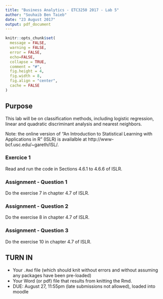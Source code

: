 ```yaml
---
title: "Business Analytics - ETC3250 2017 - Lab 5"
author: "Souhaib Ben Taieb"
date: "23 August 2017"
output: pdf_document
---
```


```r
knitr::opts_chunk$set(
  message = FALSE,
  warning = FALSE,
  error = FALSE, 
  echo=FALSE,
  collapse = TRUE,
  comment = "#",
  fig.height = 4,
  fig.width = 8,
  fig.align = "center",
  cache = FALSE
)
```

## Purpose

This lab will be on classification methods, including logistic regression, linear and quadratic discriminant analysis and nearest neighbors. 

Note: the online version of "An Introduction to Statistical Learning with Applications in R" (ISLR) is availalble at http://www-bcf.usc.edu/~gareth/ISL/.

### Exercice 1

Read and run the code in Sections 4.6.1 to 4.6.6 of ISLR.

### Assignment - Question 1

Do the exercise 7 in chapter 4.7 of ISLR.

### Assignment - Question 2

Do the exercise 8 in chapter 4.7 of ISLR.

### Assignment - Question 3

Do the exercise 10 in chapter 4.7 of ISLR.

## TURN IN 

- Your `.Rmd` file (which should knit without errors and without assuming any packages have been pre-loaded)
- Your Word (or pdf) file that results from knitting the Rmd.
- DUE: August 27, 11:55pm (late submissions not allowed), loaded into moodle


